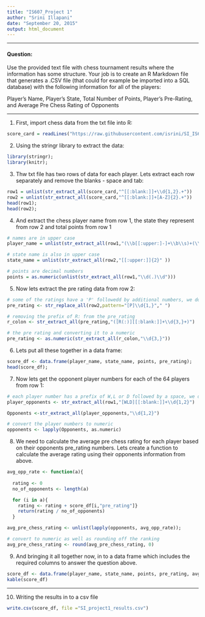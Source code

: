 ```yaml
---
title: "IS607_Project 1"
author: "Srini Illapani"
date: "September 20, 2015"
output: html_document
---
```

***

#### Question:

Use the provided text file with chess tournament results where the information has some structure.
Your job is to create an R Markdown file that generates a .CSV file (that could for example be imported into a SQL database)
with the following information for all of the players:

Player's Name, Player's State, Total Number of Points, Player's Pre-Rating, and Average Pre Chess Rating of Opponents

***

1. First, import chess data from the txt file into R:


```r
score_card = readLines("https://raw.githubusercontent.com/isrini/SI_IS607/master/tournamentinfo.txt");
```



2. Using the stringr library to extract the data:

```r
library(stringr);
library(knitr);
```


3. Thw txt file has two rows of data for each player. Lets extract each row separately and remove the blanks - space and tab:

```r
row1 = unlist(str_extract_all(score_card,"^[[:blank:]]+\\d{1,2}.+"))
row2 = unlist(str_extract_all(score_card,"^[[:blank:]]+[A-Z]{2}.+"))
head(row1);
head(row2);
```


4. And extract the chess player name from row 1, the state they represent from row 2 and total points from row 1

```r
# names are in upper case
player_name = unlist(str_extract_all(row1,"(\\b[[:upper:]-]+\\b\\s)+(\\b[[:upper:]-]+\\b){1}"))

# state name is also in upper case
state_name = unlist(str_extract_all(row2,"[[:upper:]]{2}" ))

# points are decimal numbers
points = as.numeric(unlist(str_extract_all(row1,"\\d(.)\\d")))                                  
```


5. Now lets extract the pre rating data from row 2:

```r
# some of the ratings have a 'P' followedd by additional numbers, we do not need this info, replace it
pre_rating <- str_replace_all(row2,pattern="[P]\\d{1,}"," ")

# removing the prefix of R: from the pre_rating
r_colon <- str_extract_all(pre_rating,"([R(:)][[:blank:]]+\\d{3,}+)") 

# the pre rating and converting it to a numeric
pre_rating <- as.numeric(str_extract_all(r_colon,"\\d{3,}"))          

```


6. Lets put all these together in a data frame:

```r
score_df <- data.frame(player_name, state_name, points, pre_rating);
head(score_df);
```


7. Now lets get the opponent player numbers for each of the 64 players from row 1:

```r
# each player number has a prefix of W,L or D followed by a space, we do not need this
player_opponents <- str_extract_all(row1,"[WLD][[:blank:]]+\\d{1,2}") 

Opponents <-str_extract_all(player_opponents,"\\d{1,2}")

# convert the player numbers to numeric
opponents <- lapply(Opponents, as.numeric)                            
```


8. We need to calculate the average pre chess rating for each player based on their opponents pre_rating numbers. Lets create a function to calculate the
average rating using their opponents information from above.

```r
avg_opp_rate <- function(a){
  
  rating <- 0
  no_of_opponents <- length(a)

  for (i in a){
    rating <- rating + score_df[i,"pre_rating"]}
    return(rating / no_of_opponents)
  }

avg_pre_chess_rating <- unlist(lapply(opponents, avg_opp_rate));

# convert to numeric as well as rounding off the ranking
avg_pre_chess_rating <- round(avg_pre_chess_rating, 0)
```


9. And bringing it all together now, in to a data frame which includes the required columns to answer the question above.

```r
score_df <- data.frame(player_name, state_name, points, pre_rating, avg_pre_chess_rating);
kable(score_df)
```

***
10. Writing the results in to a csv file

```r
write.csv(score_df, file ="SI_project1_results.csv")
```
